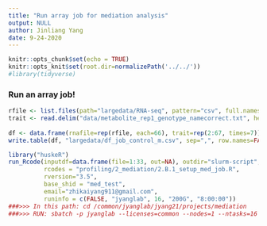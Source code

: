 ```yaml
---
title: "Run array job for mediation analysis"
output: NULL
author: Jinliang Yang
date: 9-24-2020
---
```



```r
knitr::opts_chunk$set(echo = TRUE) 
knitr::opts_knit$set(root.dir=normalizePath('../../')) 
#library(tidyverse)
```


### Run an array job!

```r
rfile <- list.files(path="largedata/RNA-seq", pattern="csv", full.names=TRUE)
trait <- read.delim("data/metabolite_rep1_genotype_namecorrect.txt", header=T)
  
df <- data.frame(rnafile=rep(rfile, each=66), trait=rep(2:67, times=7))
write.table(df, "largedata/df_job_control_m.csv", sep=",", row.names=FALSE, quote=FALSE)

```

```r
library("huskeR")
run_Rcode(inputdf=data.frame(file=1:33, out=NA), outdir="slurm-script", cmdno = 3, 
          rcodes = "profiling/2_mediation/2.B.1_setup_med_job.R",
          rversion="3.5",
          base_shid = "med_test",
          email="zhikaiyang911@gmail.com", 
          runinfo = c(FALSE, "jyanglab", 16, "200G", "8:00:00"))
###>>> In this path: cd /common/jyanglab/jyang21/projects/mediation
###>>> RUN: sbatch -p jyanglab --licenses=common --nodes=1 --ntasks=16 --mem 60G --time=6:00:00 slurm-script/med_test_array.sh
```






